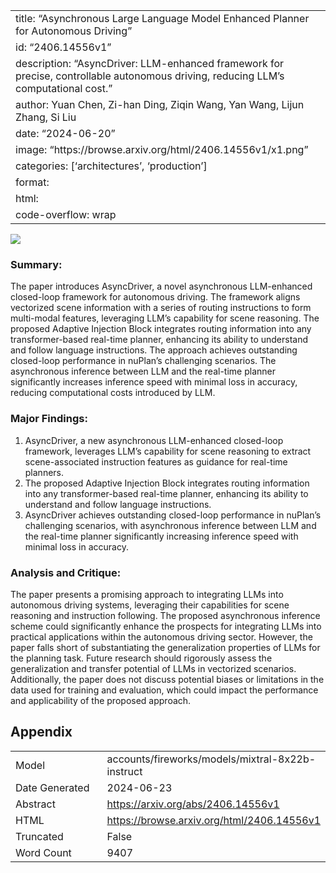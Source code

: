 
---
title: "Asynchronous Large Language Model Enhanced Planner for Autonomous Driving"
id: "2406.14556v1"
description: "AsyncDriver: LLM-enhanced framework for precise, controllable autonomous driving, reducing LLM's computational cost."
author: Yuan Chen, Zi-han Ding, Ziqin Wang, Yan Wang, Lijun Zhang, Si Liu
date: "2024-06-20"
image: "https://browse.arxiv.org/html/2406.14556v1/x1.png"
categories: ['architectures', 'production']
format:
  html:
    code-overflow: wrap
---

![](https://browse.arxiv.org/html/2406.14556v1/x1.png)

### Summary:

The paper introduces AsyncDriver, a novel asynchronous LLM-enhanced closed-loop framework for autonomous driving. The framework aligns vectorized scene information with a series of routing instructions to form multi-modal features, leveraging LLM's capability for scene reasoning. The proposed Adaptive Injection Block integrates routing information into any transformer-based real-time planner, enhancing its ability to understand and follow language instructions. The approach achieves outstanding closed-loop performance in nuPlan's challenging scenarios. The asynchronous inference between LLM and the real-time planner significantly increases inference speed with minimal loss in accuracy, reducing computational costs introduced by LLM.

### Major Findings:

1. AsyncDriver, a new asynchronous LLM-enhanced closed-loop framework, leverages LLM's capability for scene reasoning to extract scene-associated instruction features as guidance for real-time planners.
2. The proposed Adaptive Injection Block integrates routing information into any transformer-based real-time planner, enhancing its ability to understand and follow language instructions.
3. AsyncDriver achieves outstanding closed-loop performance in nuPlan's challenging scenarios, with asynchronous inference between LLM and the real-time planner significantly increasing inference speed with minimal loss in accuracy.

### Analysis and Critique:

The paper presents a promising approach to integrating LLMs into autonomous driving systems, leveraging their capabilities for scene reasoning and instruction following. The proposed asynchronous inference scheme could significantly enhance the prospects for integrating LLMs into practical applications within the autonomous driving sector. However, the paper falls short of substantiating the generalization properties of LLMs for the planning task. Future research should rigorously assess the generalization and transfer potential of LLMs in vectorized scenarios. Additionally, the paper does not discuss potential biases or limitations in the data used for training and evaluation, which could impact the performance and applicability of the proposed approach.

## Appendix

|          |          |
|----------|----------|
| Model     | accounts/fireworks/models/mixtral-8x22b-instruct       |
| Date Generated     | 2024-06-23       |
| Abstract | [https://arxiv.org/abs/2406.14556v1](https://arxiv.org/abs/2406.14556v1)        |
| HTML     | [https://browse.arxiv.org/html/2406.14556v1](https://browse.arxiv.org/html/2406.14556v1)       |
| Truncated       | False       |
| Word Count       | 9407       |